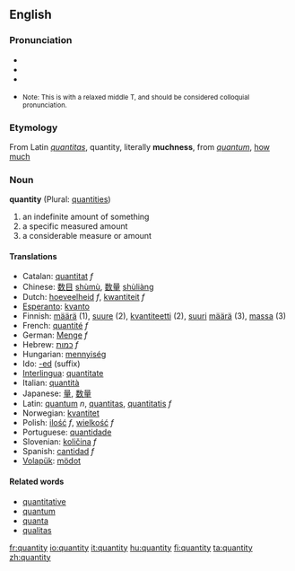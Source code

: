 ==English==
===Pronunciation===
*{{IPA|/ˈkʍɑndədi/ or /ˈkʍɑnɾəɾi/ (''Canadian'')}}
*{{Audio|en-ca-quantity.ogg|Audio (CA)}}
*{{audio|en-us-quantity2.ogg|Audio (US)}}
*{{audio|en-us-quantity.ogg|Audio 2 (US)}} <small>Note: This is with a relaxed middle T, and should be considered colloquial pronunciation.</small>
===Etymology===
From Latin ''[[quantitas]]'', quantity, literally '''muchness''', from ''[[quantum]]'', [[how much]]

=== Noun ===
'''quantity''' (Plural: [[quantities]])

# an indefinite amount of something
# a specific measured amount
# a considerable measure or amount

==== Translations ====
{{top}}
*Catalan: [[quantitat]] ''f''
*Chinese: [[数目]] [[shumu|shùmù]], [[数量]] [[shuliang|shùliàng]]
*Dutch: [[hoeveelheid]] ''f'', [[kwantiteit]] ''f''
*[[Esperanto]]: [[kvanto]]
*Finnish: [[määrä]] (1), [[suure]] (2), [[kvantiteetti]] (2), [[suuri]] [[määrä]] (3), [[massa]] (3)
*French: [[quantité]] ''f''
*German: [[Menge]] ''f''
*Hebrew: [[כמות]] ''f''
*Hungarian: [[mennyiség]]
*Ido: [[-ed]] (suffix)
*[[Interlingua]]: [[quantitate]]
*Italian: [[quantità]]
*Japanese: [[量]], [[数量]]
*Latin: [[quantum]] ''n'', [[quantitas]], [[quantitatis]] ''f''
*Norwegian: [[kvantitet]]
*Polish: [[ilość]] ''f'', [[wielkość]] ''f''
*Portuguese: [[quantidade]]
*Slovenian: [[količina]] ''f''
*Spanish: [[cantidad]] ''f''
*[[Volapük]]: [[mödot]]
{{bottom}}

==== Related words ====
*[[quantitative]]
*[[quantum]]
*[[quanta]]
*[[qualitas]]

[[fr:quantity]]
[[io:quantity]]
[[it:quantity]]
[[hu:quantity]]
[[fi:quantity]]
[[ta:quantity]]
[[zh:quantity]]